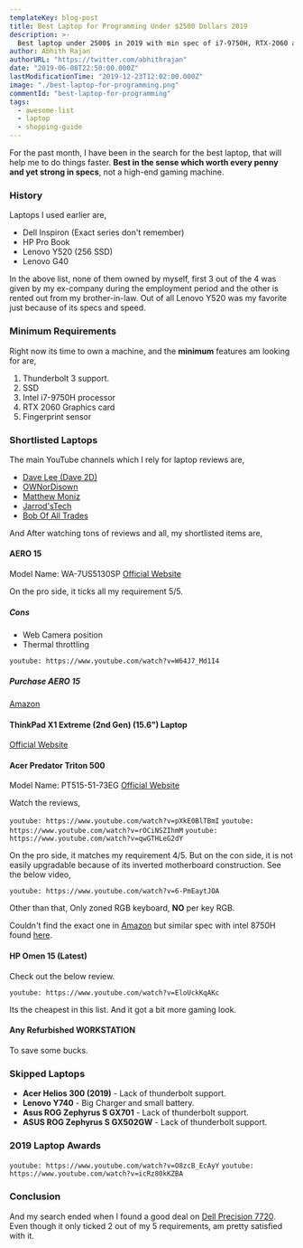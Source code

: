 ```yaml
---
templateKey: blog-post
title: Best Laptop for Programming Under $2500 Dollars 2019
description: >-
  Best laptop under 2500$ in 2019 with min spec of i7-9750H, RTX-2060 and Thunderbolt 3 support.
author: Abhith Rajan
authorURL: "https://twitter.com/abhithrajan"
date: "2019-06-08T22:50:00.000Z"
lastModificationTime: "2019-12-23T12:02:00.000Z"
image: "./best-laptop-for-programming.png"
commentId: "best-laptop-for-programming"
tags:
  - awesome-list
  - laptop
  - shopping-guide
---
```


For the past month, I have been in the search for the best laptop, that will help me to do things faster. **Best in the sense which worth every penny and yet strong in specs**, not a high-end gaming machine.

### History

Laptops I used earlier are,

- Dell Inspiron (Exact series don't remember)
- HP Pro Book
- Lenovo Y520 (256 SSD)
- Lenovo G40

In the above list, none of them owned by myself, first 3 out of the 4 was given by my ex-company during the employment period and the other is rented out from my brother-in-law. Out of all Lenovo Y520 was my favorite just because of its specs and speed.

### Minimum Requirements

Right now its time to own a machine, and the **minimum** features am looking for are,

1. Thunderbolt 3 support.
2. SSD
3. Intel i7-9750H processor
4. RTX 2060 Graphics card
5. Fingerprint sensor

### Shortlisted Laptops

The main YouTube channels which I rely for laptop reviews are,

- [Dave Lee (Dave 2D)](https://www.youtube.com/channel/UCVYamHliCI9rw1tHR1xbkfw)
- [OWNorDisown](https://www.youtube.com/channel/UCkTweJExGMqp3NLvzvOn-yg)
- [Matthew Moniz](https://www.youtube.com/channel/UCVlMUh4WsDQvOxCJJXmWwdw)
- [Jarrod'sTech](https://www.youtube.com/channel/UC2Rzju32yQPkQ7oIhmeuLwg)
- [Bob Of All Trades](https://www.youtube.com/user/satanjamez)

And After watching tons of reviews and all, my shortlisted items are,

#### AERO 15

Model Name: WA-7US5130SP
[Official Website](https://store.gigabyte.us/aero-15-oled-wa-7us5130sp-uhd-amoled-i7-9750h-nvidia-geforce-rtx-2060-gddr6-6gb-16gb-ram-512gb-m-2-pcie-ssd-win-10-pro-gaming-laptop/)

On the pro side, it ticks all my requirement 5/5.

##### Cons

- Web Camera position
- Thermal throttling

`youtube: https://www.youtube.com/watch?v=W64J7_Md1I4`

##### Purchase AERO 15

[Amazon](https://amzn.to/2Xj05jQ)

#### ThinkPad X1 Extreme (2nd Gen) (15.6") Laptop

[Official Website](https://www.lenovo.com/us/en/laptops/thinkpad/thinkpad-x/X1-Extreme-Gen-2/p/22TP2TXX1E2)

#### Acer Predator Triton 500

Model Name: PT515-51-73EG
[Official Website](https://www.acer.com/ac/en/US/content/predator-model/NH.Q50AA.003)

Watch the reviews,

`youtube: https://www.youtube.com/watch?v=pXkE0BlTBmI`
`youtube: https://www.youtube.com/watch?v=rOCiNSZIhmM`
`youtube: https://www.youtube.com/watch?v=qwGTHLeG2dY`

On the pro side, it matches my requirement 4/5. But on the con side, it is not easily upgradable because of its inverted motherboard construction. See the below video,

`youtube: https://www.youtube.com/watch?v=6-PmEaytJOA`

Other than that, Only zoned RGB keyboard, **NO** per key RGB.

Couldn't find the exact one in [Amazon](https://amzn.to/2KrpHcz) but similar spec with intel 8750H found [here](https://amzn.to/2KrpHcz).

#### HP Omen 15 (Latest)

Check out the below review.

`youtube: https://www.youtube.com/watch?v=EloUckKqAKc`

Its the cheapest in this list. And it got a bit more gaming look.

#### Any Refurbished WORKSTATION

To save some bucks.

### Skipped Laptops

- **Acer Helios 300 (2019)** - Lack of thunderbolt support.
- **Lenovo Y740** - Big Charger and small battery.
- **Asus ROG Zephyrus S GX701** - Lack of thunderbolt support.
- **ASUS ROG Zephyrus S GX502GW** - Lack of thunderbolt support.

### 2019 Laptop Awards

`youtube: https://www.youtube.com/watch?v=O8zcB_EcAyY`
`youtube: https://www.youtube.com/watch?v=icRz80kKZBA`

### Conclusion

And my search ended when I found a good deal on [Dell Precision 7720](https://www.newegg.com/global/ae-en/p/N82E16834844793?Item=N82E16834844793). Even though it only ticked 2 out of my 5 requirements, am pretty satisfied with it.
